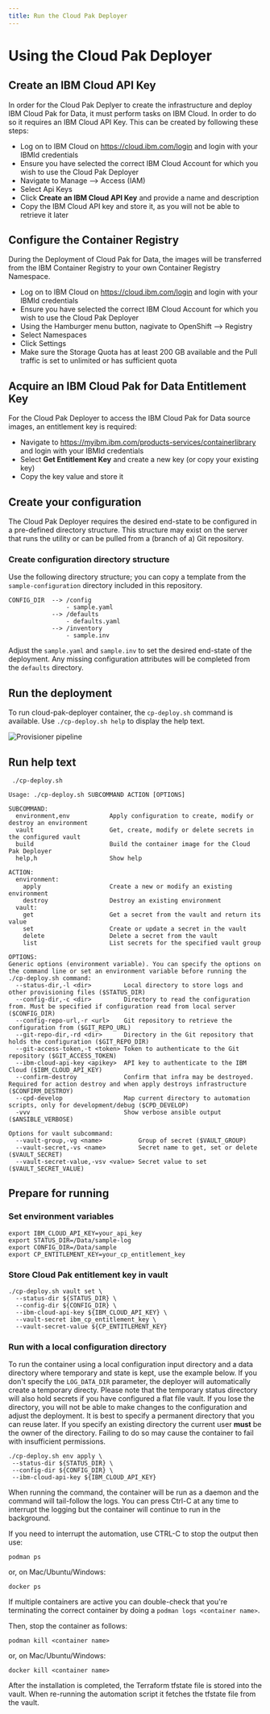 ```yaml
---
title: Run the Cloud Pak Deployer
---
```


# Using the Cloud Pak Deployer

## Create an IBM Cloud API Key
In order for the Cloud Pak Deplyer to create the infrastructure and deploy IBM Cloud Pak for Data, it must perform tasks on IBM Cloud. In order to do so it requires an IBM Cloud API Key. This can be created by following these steps:
- Log on to IBM Cloud on https://cloud.ibm.com/login and login with your IBMId credentials
- Ensure you have selected the correct IBM Cloud Account for which you wish to use the Cloud Pak Deployer
- Navigate to Manage --> Access (IAM)
- Select Api Keys
- Click **Create an IBM Cloud API Key** and provide a name and description
- Copy the IBM Cloud API key and store it, as you will not be able to retrieve it later

## Configure the Container Registry
During the Deployment of Cloud Pak for Data, the images will be transferred from the IBM Container Registry to your own Container Registry Namespace.
- Log on to IBM Cloud on https://cloud.ibm.com/login and login with your IBMId credentials
- Ensure you have selected the correct IBM Cloud Account for which you wish to use the Cloud Pak Deployer
- Using the Hamburger menu button, nagivate to OpenShift --> Registry
- Select Namespaces
- Click Settings
- Make sure the Storage Quota has at least 200 GB available and the Pull traffic is set to unlimited or has sufficient quota 

## Acquire an IBM Cloud Pak for Data Entitlement Key
For the Cloud Pak Deployer to access the IBM Cloud Pak for Data source images, an entitlement key is required:
- Navigate to https://myibm.ibm.com/products-services/containerlibrary and login with your IBMId credentials
- Select **Get Entitlement Key** and create a new key (or copy your existing key)
- Copy the key value and store it

## Create your configuration
The Cloud Pak Deployer requires the desired end-state to be configured in a pre-defined directory structure. This structure may exist on the server that runs the utility or can be pulled from a (branch of a) Git repository. 

### Create configuration directory structure
Use the following directory structure; you can copy a template from the `sample-configuration` directory included in this repository.
```
CONFIG_DIR  --> /config
                - sample.yaml
            --> /defaults
                - defaults.yaml
            --> /inventory
                - sample.inv
```
Adjust the `sample.yaml` and `sample.inv` to set the desired end-state of the deployment. Any missing configuration attributes will be completed from the `defaults` directory.

## Run the deployment
To run cloud-pak-deployer container, the `cp-deploy.sh` command is available. Use `./cp-deploy.sh help` to display the help text.

![Provisioner pipeline](provisioning-process.png)

## Run help text
```
 ./cp-deploy.sh

Usage: ./cp-deploy.sh SUBCOMMAND ACTION [OPTIONS]

SUBCOMMAND:
  environment,env           Apply configuration to create, modify or destroy an environment
  vault                     Get, create, modify or delete secrets in the configured vault
  build                     Build the container image for the Cloud Pak Deployer
  help,h                    Show help

ACTION:
  environment:
    apply                   Create a new or modify an existing environment
    destroy                 Destroy an existing environment
  vault:
    get                     Get a secret from the vault and return its value
    set                     Create or update a secret in the vault
    delete                  Delete a secret from the vault
    list                    List secrets for the specified vault group

OPTIONS:
Generic options (environment variable). You can specify the options on the command line or set an environment variable before running the ./cp-deploy.sh command:
  --status-dir,-l <dir>         Local directory to store logs and other provisioning files ($STATUS_DIR)
  --config-dir,-c <dir>         Directory to read the configuration from. Must be specified if configuration read from local server ($CONFIG_DIR)
  --config-repo-url,-r <url>    Git repository to retrieve the configuration from ($GIT_REPO_URL)
  --git-repo-dir,-rd <dir>      Directory in the Git repository that holds the configuration ($GIT_REPO_DIR)
  --git-access-token,-t <token> Token to authenticate to the Git repository ($GIT_ACCESS_TOKEN)
  --ibm-cloud-api-key <apikey>  API key to authenticate to the IBM Cloud ($IBM_CLOUD_API_KEY)
  --confirm-destroy             Confirm that infra may be destroyed. Required for action destroy and when apply destroys infrastructure ($CONFIRM_DESTROY)
  --cpd-develop                 Map current directory to automation scripts, only for development/debug ($CPD_DEVELOP)
  -vvv                          Show verbose ansible output ($ANSIBLE_VERBOSE)

Options for vault subcommand:
  --vault-group,-vg <name>          Group of secret ($VAULT_GROUP)
  --vault-secret,-vs <name>         Secret name to get, set or delete ($VAULT_SECRET)
  --vault-secret-value,-vsv <value> Secret value to set ($VAULT_SECRET_VALUE)
```

## Prepare for running

### Set environment variables
```
export IBM_CLOUD_API_KEY=your_api_key
export STATUS_DIR=/Data/sample-log
export CONFIG_DIR=/Data/sample
export CP_ENTITLEMENT_KEY=your_cp_entitlement_key
```

### Store Cloud Pak entitlement key in vault
```
./cp-deploy.sh vault set \
  --status-dir ${STATUS_DIR} \
  --config-dir ${CONFIG_DIR} \
  --ibm-cloud-api-key ${IBM_CLOUD_API_KEY} \
  --vault-secret ibm_cp_entitlement_key \
  --vault-secret-value ${CP_ENTITLEMENT_KEY}
```

### Run with a local configuration directory
To run the container using a local configuration input directory and a data directory where temporary and state is kept, use the example below. If you don't specify the `LOG_DATA_DIR` parameter, the deployer will automatically create a temporary directy. Please note that the temporary status directory will also hold secrets if you have configured a flat file vault. If you lose the directory, you will not be able to make changes to the configuration and adjust the deployment. It is best to specify a permanent directory that you can reuse later. If you specify an existing directory the current user **must** be the owner of the directory. Failing to do so may cause the container to fail with insufficient permissions.

```
./cp-deploy.sh env apply \
 --status-dir ${STATUS_DIR} \
 --config-dir ${CONFIG_DIR} \
 --ibm-cloud-api-key ${IBM_CLOUD_API_KEY}
```

When running the command, the container will be run as a daemon and the command will tail-follow the logs. You can press Ctrl-C at any time to interrupt the logging but the container will continue to run in the background.

If you need to interrupt the automation, use CTRL-C to stop the output then use:
```
podman ps
```

or, on Mac/Ubuntu/Windows:
```
docker ps
```

If multiple containers are active you can double-check that you're terminating the correct container by doing a `podman logs <container name>`.

Then, stop the container as follows:
```
podman kill <container name>
```

or, on Mac/Ubuntu/Windows:
```
docker kill <container name>
```

After the installation is completed, the Terraform tfstate file is stored into the vault. When re-running the automation script it fetches the tfstate file from the vault.